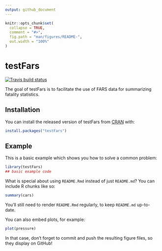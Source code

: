 ```yaml
---
output: github_document
---
```


<!-- README.md is generated from README.Rmd. Please edit that file -->

```r
knitr::opts_chunk$set(
  collapse = TRUE,
  comment = "#>",
  fig.path = "man/figures/README-",
  out.width = "100%"
)
```

# testFars

<!-- badges: start -->
[![Travis build status](https://travis-ci.org/Ruticc/testFars.svg?branch=master)](https://travis-ci.org/Ruticc/testFars)
<!-- badges: end -->

The goal of testFars is to facilitate the use of FARS data for summarizing fatality statistics. 

## Installation

You can install the released version of testFars from [CRAN](https://CRAN.R-project.org) with:

``` r
install.packages("testFars")
```

## Example

This is a basic example which shows you how to solve a common problem:

```r
library(testFars)
## basic example code
```

What is special about using `README.Rmd` instead of just `README.md`? You can include R chunks like so:

```r
summary(cars)
```

You'll still need to render `README.Rmd` regularly, to keep `README.md` up-to-date.

You can also embed plots, for example:

```r
plot(pressure)
```

In that case, don't forget to commit and push the resulting figure files, so they display on GitHub!
